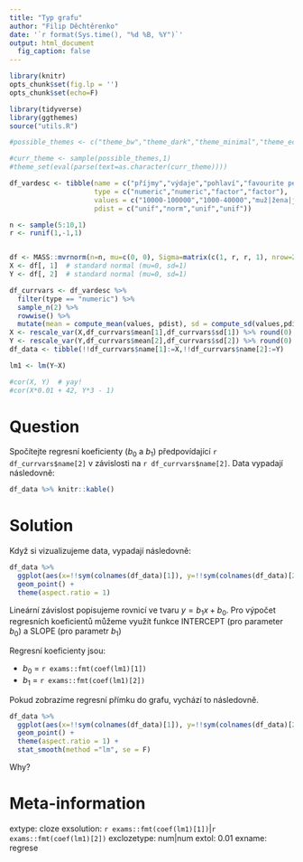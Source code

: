 ```yaml
---
title: "Typ grafu"
author: "Filip Děchtěrenko"
date: '`r format(Sys.time(), "%d %B, %Y")`'
output: html_document
  fig_caption: false
---
```


```r
library(knitr)
opts_chunk$set(fig.lp = '')
opts_chunk$set(echo=F)
```

```r
library(tidyverse)
library(ggthemes)
source("utils.R")
```

```r
#possible_themes <- c("theme_bw","theme_dark","theme_minimal","theme_economist")

#curr_theme <- sample(possible_themes,1)
#theme_set(eval(parse(text=as.character(curr_theme))))

df_vardesc <- tibble(name = c("příjmy","výdaje","pohlaví","favourite pet"),
                     type = c("numeric","numeric","factor","factor"),
                     values = c("10000-100000","1000-40000","muž|žena|jiné","kočka|pes"),
                     pdist = c("unif","norm","unif","unif"))

n <- sample(5:10,1)
r <- runif(1,-1,1)


df <- MASS::mvrnorm(n=n, mu=c(0, 0), Sigma=matrix(c(1, r, r, 1), nrow=2), empirical=TRUE)
X <- df[, 1]  # standard normal (mu=0, sd=1)
Y <- df[, 2]  # standard normal (mu=0, sd=1)

df_currvars <- df_vardesc %>% 
  filter(type == "numeric") %>% 
  sample_n(2) %>% 
  rowwise() %>% 
  mutate(mean = compute_mean(values, pdist), sd = compute_sd(values,pdist))
X <- rescale_var(X,df_currvars$mean[1],df_currvars$sd[1]) %>% round(0)
Y <- rescale_var(Y,df_currvars$mean[2],df_currvars$sd[2]) %>% round(0)
df_data <- tibble(!!df_currvars$name[1]:=X,!!df_currvars$name[2]:=Y) 

lm1 <- lm(Y~X)

#cor(X, Y)  # yay!
#cor(X*0.01 + 42, Y*3 - 1) 
```



Question
========
Spočítejte regresní koeficienty ($b_0$ a $b_1$) předpovídající `r df_currvars$name[2]` v závislosti na `r df_currvars$name[2]`. Data vypadají následovně:

```r
df_data %>% knitr::kable()
```

Solution
========
Když si vizualizujeme data, vypadají následovně:

```r
df_data %>% 
  ggplot(aes(x=!!sym(colnames(df_data)[1]), y=!!sym(colnames(df_data)[2]))) +
  geom_point() + 
  theme(aspect.ratio = 1)
```

Lineární závislost popisujeme rovnicí ve tvaru $y = b_1x+b_0$. Pro výpočet regresních koeficientů můžeme využít funkce INTERCEPT (pro parameter $b_0$) a SLOPE (pro parametr $b_1$)

Regresní koeficienty jsou:

* $b_0$ = `r exams::fmt(coef(lm1)[1])`
* $b_1$ = `r exams::fmt(coef(lm1)[2])`

Pokud zobrazíme regresní přímku do grafu, vychází to následovně.


```r
df_data %>% 
  ggplot(aes(x=!!sym(colnames(df_data)[1]), y=!!sym(colnames(df_data)[2]))) +
  geom_point() + 
  theme(aspect.ratio = 1) +
  stat_smooth(method ="lm", se = F)

```

Why?

Meta-information
================
extype: cloze
exsolution: `r exams::fmt(coef(lm1)[1])`|`r exams::fmt(coef(lm1)[2])`
exclozetype: num|num
extol: 0.01
exname: regrese